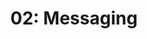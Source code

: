 ---
title: '02: Messaging'
summary: |
    Establish and blueprint how Ficus messages -- that is, how it communicates its value to its clients and audiences across various channels. Produces the Ficus Brand Narrative.
start: 2025-02-10
duration: 5 days
owner:
    image: '@images/avatars/kb.jpg'
    title: kb
status: review
details:
    -
        title: Activities
        body: |
            - Host one stakeholder session to establish Ficus messaging framework
            - Delineate Ficus' target audiences(s)
            - Create Ficus Brand Narrative
    -
        title: Deliverables
        body: |
            - Target Audience
            - Ficus Mission
            - Ficus Core Values
            - Ficus Voice
            - Ficus Brand Narrative (all of above in one essay)
    -
        title: Readings
        body: |
            - [Brand Communication Framework](https://glossary.logomakershop.com/glossary/what-is-brand-communication-framework)
            - [Voice & Tone](https://brand.dropbox.com/voice-and-tone)
            - [Brand messaging 101: The ultimate guide](https://asana.com/resources/brand-messaging-framework)
            - [How To Get Better at Spotting Opportunities](https://hbr.org/2013/05/how-to-get-better-at-spotting)
            - [Invoice Factoring: What It Is and How It Works](https://www.nerdwallet.com/article/small-business/invoice-factoring)
            - [What Is an Investment Mandate?](https://analyzingalpha.com/investment-mandate)
            - [Delegated asset management, investment mandates, and capital immobility](https://www.sciencedirect.com/science/article/abs/pii/S0304405X1200164X)
            - [Why Blackrock Dominates the Investment World: Inside Look](https://cyberinsight.co/why-is-blackrock-so-powerful/)
            - [These three firms own corporate America](https://theconversation.com/these-three-firms-own-corporate-america-77072)
            - [Normalization vs. Standardization: How to Know the Difference](https://www.datacamp.com/tutorial/normalization-vs-standardization)
            - [Dropbox Brand Guidelines](https://brand.dropbox.com/)
            - [Wise Design](https://www.wise.design/)
            - [The Role of Business Structures in Job Creation](https://www.businessinitiative.org/statistics/business-structures/job-creation/)
            - [How to Build a Portfolio to Reach Your Financial Goals](https://www.morningstar.com/portfolios/how-build-portfolio-reach-your-financial-goals)
            - [5 Ways to Sound Helpful Not Patronizing](https://katenasser.com/5-ways-to-sound-helpful-not-patronizing/)
---